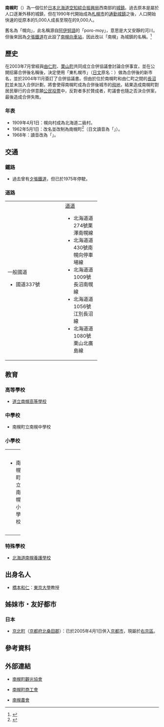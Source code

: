 {{日本町村
| 自治體名=南幌
| 町村=町
| 圖像=Nanporo Bureau.jpg
| 圖像大小=240px
| 圖像說明=[[南幌辦事處大樓|南幌辦事處大樓]]（南幌辦事處[[巴士總站|巴士總站]]）
| 町村章=[[File:Symbol_of_Nanporo,_Hokkaido.svg|100px]]
| 日文原名=南幌町
| 平假名=なんぽろちょう
| 羅馬字拼音=Nanporo-chō
| 都道府縣=北海道
| 支廳=空知綜合振興局
| 郡=空知郡
| 編號=01423-1
| 面積=81.49
| 邊界未定=
| 人口={{自治體人口/北海道|南幌町}}
| 統計時間={{自治體人口/北海道|date}}
| 自治體=[[岩見澤市|岩見澤市]]、[[長沼町|長沼町]]、[[北廣島市|北廣島市]]、[[江別市|江別市]]
| 樹=[[紫杉|紫杉]]
| 花=[[杜鵑花|杜鵑花]]
| 鳥=
| 其他象徵物=
| 其他象徵=
| 首長=[[三好富士夫|三好富士夫]]
| 卸任日期=2009年1月
| 議員數=11
| 郵遞區號=069-0292
| 所在地=空知郡南幌町榮町3丁目2番1號<br>[[File:Nanporo_town_office.JPG|center]]
| 電話號碼=11-378-2121
| 外部連結={{url|http://www.town.nanporo.hokkaido.jp/}}
| 經度=
| 緯度=
| 地圖=[[File:Nanporo_in_Sorachi_Subprefecture.gif|200px]]
| 註記=人口：[http://www.town.nanporo.hokkaido.jp/index.jsp 南幌町官方網頁]
}}
'''南幌町'''（{{jpn|j=南幌町|hg=なんぽろちょう|rm=Nanporo chō|f=y}}）為一個位於[[日本|日本]][[北海道|北海道]][[空知綜合振興局|空知綜合振興局]]西南部的[[城鎮|城鎮]]。過去原本是屬於人口逐漸外移的城鎮，但在1990年代開始成為[[札幌市|札幌市]]的[[通勤城鎮|通勤城鎮]]之後，人口開始快速的從原本的5,000人成長至現在的9,000人。

舊名為「幌向」，此名稱源自[[阿伊努語|阿伊努語]]的「poro-moy」，意思是大又安靜的河川。但後來因為[[夕張鐵道|夕張鐵道]]在此設了[[南幌向車站|南幌向車站]]，因此改以「南幌」為城鎮的名稱。<ref>{{cite web| url=http://kam-r.sub.jp/ainu/soratisi.html| title=空知支廳| publisher=カムイミンタラ| accessdate=2008年2月19日| language=ja| archive-url=https://web.archive.org/web/20080213021139/http://kam-r.sub.jp/ainu/soratisi.html| archive-date=2008年2月13日| dead-url=yes}}</ref>

==歷史==
在2003年7月曾經與[[由仁町|由仁町]]、[[栗山町|栗山町]]共同成立合併協議會討論合併事宜，並在公開招募合併後名稱後，決定使用「東札幌市」（[[日文|日文]]原名：{{lang|ja|東さっぽろ市}}）做為合併後的新市名，並於2004年11月簽訂了合併協議書。但由於位於南幌町和由仁町之間的[[長沼町|長沼町]]並未加入合併計劃，將會使得南幌町成為合併後城市的[[飛地|飛地]]，結果造成南幌町對居民舉行的合併意願[[公民投票|公民投票]]中，反對者多於贊成者，町議會也隨之否決合併案，最後造成合併失敗。

===年表===
* 1909年4月1日：幌向村成為北海道二級村。
* 1962年5月1日：改名並改制為南幌町<ref>{{cite web| url=http://www.town.nanporo.hokkaido.jp/cyousei/machinituite/gaiyou.jsp| title=南幌町的概要| publisher=南幌町公所| accessdate=2008年2月20日| language=ja| archive-date=2014年10月16日| archive-url=https://web.archive.org/web/20141016202238/http://www.town.nanporo.hokkaido.jp/cyousei/machinituite/gaiyou.jsp| dead-url=yes}}</ref>（日文讀音為「{{lang|ja|みなみほろ}}」）。
* 1968年：讀音改為「{{lang|ja|なんぽろ}}」。

==交通==
===鐵路===
* 過去曾有[[夕張鐵道|夕張鐵道]]，但已於1975年停駛。

===道路===

{| width="60%"
|-----
| valign="top" width="50%" |
;一般國道
* 國道337號
| valign="top" |
<!----;[[主要地方道|主要地方道]]---->
;[[都道府縣道|道道]]
* 北海道道274號栗澤南幌線
* 北海道道430號南幌向停車場線
* 北海道道1009號長沼南幌線
* 北海道道1056號江別長沼線
* 北海道道1080號栗山北廣島線
|}

==教育==
===高等學校===
* [http://www.nanporo.hokkaido-c.ed.jp/ 道立南幌高等學校] {{Wayback|url=http://www.nanporo.hokkaido-c.ed.jp/ |date=20200805221706 }}

===中學校===
* 南幌町立南幌中學校

===小學校===

{| width="100%"
|-----
| valign="top" width="33%" |
* 南幌町立南幌小學校
| valign="top" width="33%" |
* 南幌町立綠野小學校
| valign="top" width="33%" |
* 南幌町立夕張太小學校
|}

===特殊學校===
* [http://www.nanporoyougo.hokkaido-c.ed.jp/ 北海道南幌養護學校] {{Wayback|url=http://www.nanporoyougo.hokkaido-c.ed.jp/ |date=20200812070533 }}

==出身名人==
* [[橋本和仁|橋本和仁]]：[[東京大學|東京大學]]教授

==姊妹市・友好都市==
===日本===
* [[京北町|京北町]]（[[京都府|京都府]][[北桑田郡|北桑田郡]]）：已於2005年4月1日併入[[京都市|京都市]]，現屬於[[右京區|右京區]]。

==參考資料==
{{reflist}}

==外部連結==
{{commonscat|Nanporo, Hokkaido}}
* {{Ja icon}}[https://web.archive.org/web/20130715105656/http://www.nanporo-kanko.jp/ 南幌町觀光協會]
* {{Ja icon}}[https://web.archive.org/web/20080223135553/http://www4.ocn.ne.jp/~nanporo/ 南幌町商工會]
* {{Ja icon}}[http://www.ja-nanporo.or.jp/ 南幌農會] {{Wayback|url=http://www.ja-nanporo.or.jp/ |date=20201205112804 }}

{{空知支廳}}
{{Authority control}}